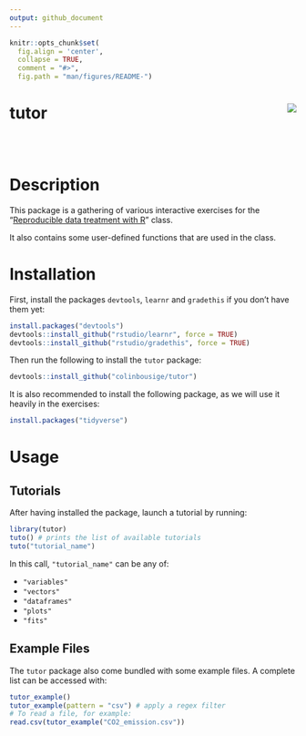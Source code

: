 ```yaml
---
output: github_document
---
```


```r
knitr::opts_chunk$set(
  fig.align = 'center',
  collapse = TRUE,
  comment = "#>",
  fig.path = "man/figures/README-")
```

# tutor <img src="man/figures/logo.png" align="right" />

<br>
<br>

# Description

This package is a gathering of various interactive exercises for the "[Reproducible data treatment with R](http://lmi.cnrs.fr/r/)" class.

It also contains some user-defined functions that are used in the class.

# Installation

First, install the packages `devtools`, `learnr` and `gradethis` if you don't have them yet:

```r
install.packages("devtools")
devtools::install_github("rstudio/learnr", force = TRUE)
devtools::install_github("rstudio/gradethis", force = TRUE)
```

Then run the following to install the `tutor` package:

```r
devtools::install_github("colinbousige/tutor")
```

It is also recommended to install the following package, as we will use it heavily in the exercises:

```r
install.packages("tidyverse")
```

# Usage

## Tutorials

After having installed the package, launch a tutorial by running:

```r
library(tutor)
tuto() # prints the list of available tutorials
tuto("tutorial_name")
```

In this call, `"tutorial_name"` can be any of:

- `"variables"`
- `"vectors"`
- `"dataframes"`
- `"plots"`
- `"fits"`

## Example Files

The `tutor` package also come bundled with some example files. A complete list can be accessed with:

```r
tutor_example()
tutor_example(pattern = "csv") # apply a regex filter
# To read a file, for example:
read.csv(tutor_example("CO2_emission.csv"))
```
